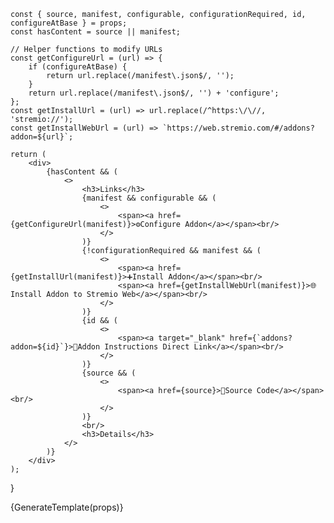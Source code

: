     const { source, manifest, configurable, configurationRequired, id, configureAtBase } = props;
    const hasContent = source || manifest;

    // Helper functions to modify URLs
    const getConfigureUrl = (url) => {
        if (configureAtBase) {
            return url.replace(/manifest\.json$/, '');
        }
        return url.replace(/manifest\.json$/, '') + 'configure';
    };
    const getInstallUrl = (url) => url.replace(/^https:\/\//, 'stremio://');
    const getInstallWebUrl = (url) => `https://web.stremio.com/#/addons?addon=${url}`;

    return (
        <div>
            {hasContent && (
                <>
                    <h3>Links</h3>
                    {manifest && configurable && (
                        <>
                            <span><a href={getConfigureUrl(manifest)}>⚙️Configure Addon</a></span><br/>
                        </>
                    )}
                    {!configurationRequired && manifest && (
                        <>
                            <span><a href={getInstallUrl(manifest)}>➕Install Addon</a></span><br/>
                            <span><a href={getInstallWebUrl(manifest)}>🌐Install Addon to Stremio Web</a></span><br/>
                        </>
                    )}
                    {id && (
                        <>
                            <span><a target="_blank" href={`addons?addon=${id}`}>🔗Addon Instructions Direct Link</a></span><br/>
                        </>
                    )}
                    {source && (
                        <>
                            <span><a href={source}>📝Source Code</a></span><br/>
                        </>
                    )}
                    <br/>
                    <h3>Details</h3>
                </>
            )}
        </div>
    );
}

{GenerateTemplate(props)}

